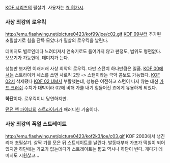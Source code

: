 [[KOF 시리즈]]의 필살기. 사용자는 [[죠 히가시]].

=== 사상 최강의 로우킥 ===
http://emu.flashwing.net/picture0423/kof99/joe/c02.gif
[[KOF 99]]부터 추가된 초필살기로 힘을 잔뜩 모았다가 필살의 로우킥을 날린다.

데미지도 별로인데다 느려터져서 연속기로도 들어가지 않고 판정도, 범위도 형편없다. 모으기가 가능한데, 데미지가 는다.

성능만 보자면 이래저래 사상 최악의 로우킥. 다만 스턴치 하나만큼은 일품. [[KOF 00]]에서는 스트라이커 세스를 쓰면 사로킥 2방 -> 스턴이라는 극악 콤보도 가능했다. [[KOF 02]]서 삭제됐다 [[KOF 02 UM]]서 부활했는데, 성능은 여전하고 스턴이 나지 않는 대신 [[가드 크러쉬]] 수치가 대박이라 02에 비해 가클 내기 힘들어진 죠에게 유용하게 되었다.

'''하단'''이다. 로우킥이니 당연하지만.

[[던전 앤 파이터]]의 [[스트라이커]]가 패러디한 기술이다.

=== 사상 최강의 폭열 스트레이트 ===
http://emu.flashwing.net/picture0423/kof2k3/joe/c03.gif
KOF 2003에서 생긴 리더 초필살기. 살짝 기를 모은 뒤 스트레이트를 날린다. 발동때부터 가포가 떡칠이 되어 있지만 하단에는 가포가 없는데다가 스트레이트는 짧고 역시나 하단이 빈다. 게다가 데미지도 시원찮고...

